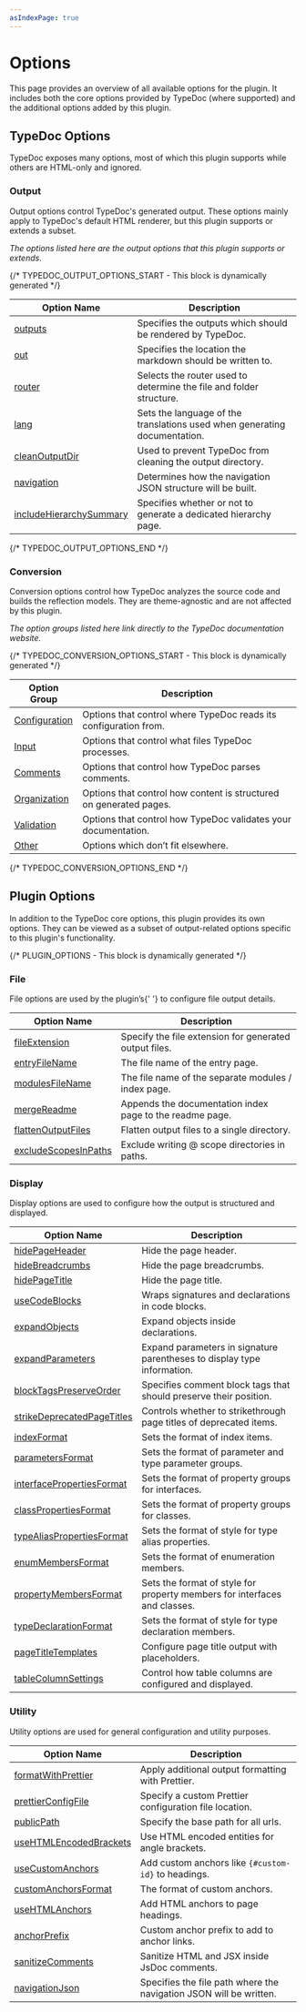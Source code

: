 ```yaml
---
asIndexPage: true
---
```



# Options

This page provides an overview of all available options for the plugin.
It includes both the
core options provided by TypeDoc (where supported) and the additional options
added by this plugin.

## TypeDoc Options

TypeDoc exposes many options, most of which this plugin supports while others are HTML-only and ignored.

### Output

<Callout type="important">
  Output options control TypeDoc's generated output. These options mainly apply
  to TypeDoc's default HTML renderer, but this plugin supports or extends a
  subset.
</Callout>

_The options listed here are the output options that this plugin supports or extends._

{/* TYPEDOC_OUTPUT_OPTIONS_START - This block is dynamically generated */}

| Option Name                                                         | Description                                                               |
| ------------------------------------------------------------------- | ------------------------------------------------------------------------- |
| [outputs](./options/output#outputs)                                 | Specifies the outputs which should be rendered by TypeDoc.                |
| [out](./options/output#out)                                         | Specifies the location the markdown should be written to.                 |
| [router](./options/output#router)                                   | Selects the router used to determine the file and folder structure.       |
| [lang](./options/output#lang)                                       | Sets the language of the translations used when generating documentation. |
| [cleanOutputDir](./options/output#cleanoutputdir)                   | Used to prevent TypeDoc from cleaning the output directory.               |
| [navigation](./options/output#navigation)                           | Determines how the navigation JSON structure will be built.               |
| [includeHierarchySummary](./options/output#includehierarchysummary) | Specifies whether or not to generate a dedicated hierarchy page.          |

{/* TYPEDOC_OUTPUT_OPTIONS_END */}

### Conversion

<Callout type="important">
  Conversion options control how TypeDoc analyzes the source code and builds the
  reflection models. They are theme-agnostic and are not affected by this
  plugin.
</Callout>

_The option groups listed here link directly to the TypeDoc documentation website._

{/* TYPEDOC_CONVERSION_OPTIONS_START - This block is dynamically generated */}

| Option Group                                                              | Description                                                        |
| ------------------------------------------------------------------------- | ------------------------------------------------------------------ |
| [Configuration](https://typedoc.org/documents/Options.Configuration.html) | Options that control where TypeDoc reads its configuration from.   |
| [Input](https://typedoc.org/documents/Options.Input.html)                 | Options that control what files TypeDoc processes.                 |
| [Comments](https://typedoc.org/documents/Options.Comments.html)           | Options that control how TypeDoc parses comments.                  |
| [Organization](https://typedoc.org/documents/Options.Organization.html)   | Options that control how content is structured on generated pages. |
| [Validation](https://typedoc.org/documents/Options.Validation.html)       | Options that control how TypeDoc validates your documentation.     |
| [Other](https://typedoc.org/documents/Options.Other.html)                 | Options which don’t fit elsewhere.                                 |

{/* TYPEDOC_CONVERSION_OPTIONS_END */}

## Plugin Options

In addition to the TypeDoc core options, this plugin provides its own options.
They can be viewed as a subset of output-related options specific to this plugin's functionality.

{/* PLUGIN_OPTIONS - This block is dynamically generated */}

### File

<Callout type="important">
  File options are used by the plugin’s{' '}
  <OptionLink type="output" name="router" /> to configure file output details.
</Callout>

| Option Name                                                 | Description                                              |
| ----------------------------------------------------------- | -------------------------------------------------------- |
| [fileExtension](./options/file#fileextension)               | Specify the file extension for generated output files.   |
| [entryFileName](./options/file#entryfilename)               | The file name of the entry page.                         |
| [modulesFileName](./options/file#modulesfilename)           | The file name of the separate modules / index page.      |
| [mergeReadme](./options/file#mergereadme)                   | Appends the documentation index page to the readme page. |
| [flattenOutputFiles](./options/file#flattenoutputfiles)     | Flatten output files to a single directory.              |
| [excludeScopesInPaths](./options/file#excludescopesinpaths) | Exclude writing @ scope directories in paths.            |

### Display

<Callout type="important">
  Display options are used to configure how the output is structured and
  displayed.
</Callout>

| Option Name                                                                | Description                                                               |
| -------------------------------------------------------------------------- | ------------------------------------------------------------------------- |
| [hidePageHeader](./options/display#hidepageheader)                         | Hide the page header.                                                     |
| [hideBreadcrumbs](./options/display#hidebreadcrumbs)                       | Hide the page breadcrumbs.                                                |
| [hidePageTitle](./options/display#hidepagetitle)                           | Hide the page title.                                                      |
| [useCodeBlocks](./options/display#usecodeblocks)                           | Wraps signatures and declarations in code blocks.                         |
| [expandObjects](./options/display#expandobjects)                           | Expand objects inside declarations.                                       |
| [expandParameters](./options/display#expandparameters)                     | Expand parameters in signature parentheses to display type information.   |
| [blockTagsPreserveOrder](./options/display#blocktagspreserveorder)         | Specifies comment block tags that should preserve their position.         |
| [strikeDeprecatedPageTitles](./options/display#strikedeprecatedpagetitles) | Controls whether to strikethrough page titles of deprecated items.        |
| [indexFormat](./options/display#indexformat)                               | Sets the format of index items.                                           |
| [parametersFormat](./options/display#parametersformat)                     | Sets the format of parameter and type parameter groups.                   |
| [interfacePropertiesFormat](./options/display#interfacepropertiesformat)   | Sets the format of property groups for interfaces.                        |
| [classPropertiesFormat](./options/display#classpropertiesformat)           | Sets the format of property groups for classes.                           |
| [typeAliasPropertiesFormat](./options/display#typealiaspropertiesformat)   | Sets the format of style for type alias properties.                       |
| [enumMembersFormat](./options/display#enummembersformat)                   | Sets the format of enumeration members.                                   |
| [propertyMembersFormat](./options/display#propertymembersformat)           | Sets the format of style for property members for interfaces and classes. |
| [typeDeclarationFormat](./options/display#typedeclarationformat)           | Sets the format of style for type declaration members.                    |
| [pageTitleTemplates](./options/display#pagetitletemplates)                 | Configure page title output with placeholders.                            |
| [tableColumnSettings](./options/display#tablecolumnsettings)               | Control how table columns are configured and displayed.                   |

### Utility

<Callout type="important">
  Utility options are used for general configuration and utility purposes.
</Callout>

| Option Name                                                        | Description                                                        |
| ------------------------------------------------------------------ | ------------------------------------------------------------------ |
| [formatWithPrettier](./options/utility#formatwithprettier)         | Apply additional output formatting with Prettier.                  |
| [prettierConfigFile](./options/utility#prettierconfigfile)         | Specify a custom Prettier configuration file location.             |
| [publicPath](./options/utility#publicpath)                         | Specify the base path for all urls.                                |
| [useHTMLEncodedBrackets](./options/utility#usehtmlencodedbrackets) | Use HTML encoded entities for angle brackets.                      |
| [useCustomAnchors](./options/utility#usecustomanchors)             | Add custom anchors like `{#custom-id}` to headings.                |
| [customAnchorsFormat](./options/utility#customanchorsformat)       | The format of custom anchors.                                      |
| [useHTMLAnchors](./options/utility#usehtmlanchors)                 | Add HTML anchors to page headings.                                 |
| [anchorPrefix](./options/utility#anchorprefix)                     | Custom anchor prefix to add to anchor links.                       |
| [sanitizeComments](./options/utility#sanitizecomments)             | Sanitize HTML and JSX inside JsDoc comments.                       |
| [navigationJson](./options/utility#navigationjson)                 | Specifies the file path where the navigation JSON will be written. |
